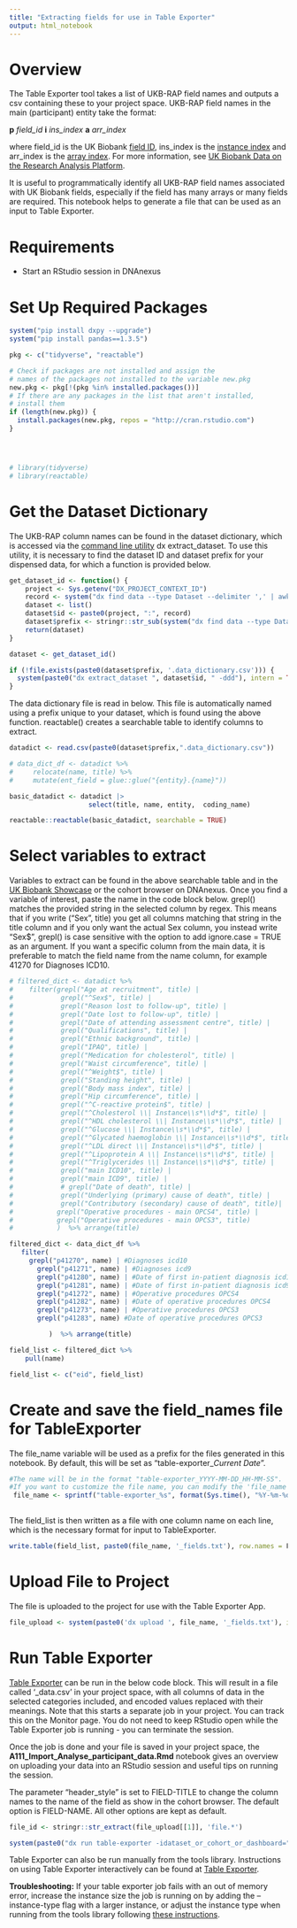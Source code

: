 ```yaml
---
title: "Extracting fields for use in Table Exporter"
output: html_notebook
---
```


# Overview

The Table Exporter tool takes a list of UKB-RAP field names and outputs a csv containing these to your project space. UKB-RAP field names in the main (participant) entity take the format:

**p** *field_id* **i** *ins_index* **a** *arr_index*

where field_id is the UK Biobank [field ID](https://biobank.ndph.ox.ac.uk/showcase/browse.cgi), ins_index is the [instance index](https://biobank.ndph.ox.ac.uk/showcase/help.cgi?cd=instances) and arr_index is the [array index](https://biobank.ndph.ox.ac.uk/showcase/help.cgi?cd=array). For more information, see [UK Biobank Data on the Research Analysis Platform](https://dnanexus.gitbook.io/uk-biobank-rap/getting-started/working-with-ukb-data).

It is useful to programmatically identify all UKB-RAP field names associated with UK Biobank fields, especially if the field has many arrays or many fields are required. This notebook helps to generate a file that can be used as an input to Table Exporter.

# Requirements

-   Start an RStudio session in DNAnexus

# Set Up Required Packages

```r

system("pip install dxpy --upgrade")
system("pip install pandas==1.3.5")

pkg <- c("tidyverse", "reactable")

# Check if packages are not installed and assign the
# names of the packages not installed to the variable new.pkg
new.pkg <- pkg[!(pkg %in% installed.packages())]
# If there are any packages in the list that aren't installed,
# install them
if (length(new.pkg)) {
  install.packages(new.pkg, repos = "http://cran.rstudio.com")
}




# library(tidyverse)
# library(reactable)
```

# Get the Dataset Dictionary

The UKB-RAP column names can be found in the dataset dictionary, which is accessed via the [command line utility](https://documentation.dnanexus.com/user/helpstrings-of-sdk-command-line-utilities) dx extract_dataset. To use this utility, it is necessary to find the dataset ID and dataset prefix for your dispensed data, for which a function is provided below.

```r

get_dataset_id <- function() {
    project <- Sys.getenv("DX_PROJECT_CONTEXT_ID")
    record <- system("dx find data --type Dataset --delimiter ',' | awk -F ',' '{print $5}'", intern = TRUE)
    dataset <- list()
    dataset$id <- paste0(project, ":", record)
    dataset$prefix <- stringr::str_sub(system("dx find data --type Dataset --delimiter ',' | awk -F ',' '{print $4}'", intern = TRUE), 2)
    return(dataset)
}

dataset <- get_dataset_id()

if (!file.exists(paste0(dataset$prefix, '.data_dictionary.csv'))) {
  system(paste0("dx extract_dataset ", dataset$id, " -ddd"), intern = TRUE)
}

```

The data dictionary file is read in below. This file is automatically named using a prefix unique to your dataset, which is found using the above function. reactable() creates a searchable table to identify columns to extract.

```r

datadict <- read.csv(paste0(dataset$prefix,".data_dictionary.csv"))

# data_dict_df <- datadict %>%
#     relocate(name, title) %>%
#     mutate(ent_field = glue::glue("{entity}.{name}"))

basic_datadict <- datadict |>
                    select(title, name, entity,  coding_name)

reactable::reactable(basic_datadict, searchable = TRUE)

```

# Select variables to extract

Variables to extract can be found in the above searchable table and in the [UK Biobank Showcase](#0) or the cohort browser on DNAnexus. Once you find a variable of interest, paste the name in the code block below. grepl() matches the provided string in the selected column by regex. This means that if you write ("Sex", title) you get all columns matching that string in the title column and if you only want the actual Sex column, you instead write "Sex\$", grepl() is case sensitive with the option to add ignore.case = TRUE as an argument. If you want a specific column from the main data, it is preferable to match the field name from the name column, for example 41270 for Diagnoses ICD10.

```r
# filtered_dict <- datadict %>%
#    filter(grepl("Age at recruitment", title) |
#            grepl("^Sex$", title) | 
#            grepl("Reason lost to follow-up", title) | 
#            grepl("Date lost to follow-up", title) | 
#            grepl("Date of attending assessment centre", title) | 
#            grepl("Qualifications", title) |
#            grepl("Ethnic background", title) |
#            grepl("IPAQ", title) |
#            grepl("Medication for cholesterol", title) |
#            grepl("Waist circumference", title) |
#            grepl("^Weight$", title) |
#            grepl("Standing height", title) |
#            grepl("Body mass index", title) |
#            grepl("Hip circumference", title) |
#            grepl("^C-reactive protein$", title) |
#            grepl("^Cholesterol \\| Instance\\s*\\d*$", title) |
#            grepl("^HDL cholesterol \\| Instance\\s*\\d*$", title) |
#            grepl("^Glucose \\| Instance\\s*\\d*$", title) |
#            grepl("^Glycated haemoglobin \\| Instance\\s*\\d*$", title) |
#            grepl("^LDL direct \\| Instance\\s*\\d*$", title) |
#            grepl("^Lipoprotein A \\| Instance\\s*\\d*$", title) |
#            grepl("^Triglycerides \\| Instance\\s*\\d*$", title) |
#            grepl("main ICD10", title) |
#            grepl("main ICD9", title) |
#            # grepl("Date of death", title) |
#            grepl("Underlying (primary) cause of death", title) |
#            grepl("Contributory (secondary) cause of death", title)|
#           grepl("Operative procedures - main OPCS4", title) |
#           grepl("Operative procedures - main OPCS3", title)
#           )  %>% arrange(title)

filtered_dict <- data_dict_df %>%
   filter(
     grepl("p41270", name) | #Diagnoses icd10
       grepl("p41271", name) | #Diagnoses icd9
       grepl("p41280", name) | #Date of first in-patient diagnosis icd10
       grepl("p41281", name) | #Date of first in-patient diagnosis icd9
       grepl("p41272", name) | #Operative procedures OPCS4
       grepl("p41282", name) | #Date of operative procedures OPCS4
       grepl("p41273", name) | #Operative procedures OPCS3
       grepl("p41283", name) #Date of operative procedures OPCS3

          )  %>% arrange(title)

field_list <- filtered_dict %>%
    pull(name)

field_list <- c("eid", field_list)

```

# Create and save the field_names file for TableExporter

The file_name variable will be used as a prefix for the files generated in this notebook. By default, this will be set as "table-exporter\_*Current Date*".

```r
#The name will be in the format "table-exporter_YYYY-MM-DD_HH-MM-SS".
#If you want to customize the file name, you can modify the 'file_name' variable.
 file_name <- sprintf("table-exporter_%s", format(Sys.time(), "%Y-%m-%d_%H-%M-%S"))
 
```

The field_list is then written as a file with one column name on each line, which is the necessary format for input to TableExporter.

```r
write.table(field_list, paste0(file_name, '_fields.txt'), row.names = F, col.names = F, quote = F)
```

# Upload File to Project

The file is uploaded to the project for use with the Table Exporter App.

```r

file_upload <- system(paste0('dx upload ', file_name, '_fields.txt'), intern = TRUE)

```

# Run Table Exporter

[Table Exporter](https://ukbiobank.dnanexus.com/app/table-exporter) can be run in the below code block. This will result in a file called '<file_name>\_data.csv' in your project space, with all columns of data in the selected categories included, and encoded values replaced with their meanings. Note that this starts a separate job in your project. You can track this on the Monitor page. You do not need to keep RStudio open while the Table Exporter job is running - you can terminate the session.

Once the job is done and your file is saved in your project space, the **A111_Import_Analyse_participant_data.Rmd** notebook gives an overview on uploading your data into an RStudio session and useful tips on running the session.

The parameter "header_style" is set to FIELD-TITLE to change the column names to the name of the field as show in the cohort browser. The default option is FIELD-NAME. All other options are kept as default.

```r

file_id <- stringr::str_extract(file_upload[[1]], 'file.*')

system(paste0("dx run table-exporter -idataset_or_cohort_or_dashboard=", dataset$id, " -ifield_names_file_txt=", file_id, " -ientity=participant -ioutput=", file_name, "_data", " -iheader_style=FIELD-TITLE"), intern = TRUE)  

```

Table Exporter can also be run manually from the tools library. Instructions on using Table Exporter interactively can be found at [Table Exporter](https://ukbiobank.dnanexus.com/app/table-exporter).

**Troubleshooting:** If your table exporter job fails with an out of memory error, increase the instance size the job is running on by adding the --instance-type flag with a larger instance, or adjust the instance type when running from the tools library following [these instructions](https://documentation.dnanexus.com/getting-started/key-concepts/apps-and-workflows#configure-runtime-settings).
